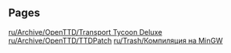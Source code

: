 
== Pages ==
[[ru/Archive/OpenTTD/Transport Tycoon Deluxe]]
[[ru/Archive/OpenTTD/TTDPatch]]
[[ru/Trash/Компиляция на MinGW]]
